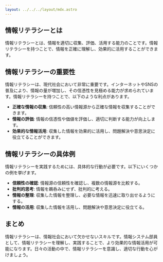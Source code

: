 ```yaml
---
layout: ../../../layout/mdx.astro
---
```


## 情報リテラシーとは

情報リテラシーとは、情報を適切に収集、評価、活用する能力のことです。情報リテラシーを持つことで、情報を正確に理解し、効果的に活用することができます。

## 情報リテラシーの重要性

情報リテラシーは、現代社会において非常に重要です。インターネットやSNSの普及により、情報の量が増加し、その信憑性を見極める能力が求められています。情報リテラシーを持つことで、以下のような利点があります。

- **正確な情報の収集**: 信頼性の高い情報源から正確な情報を収集することができます。
- **情報の評価**: 情報の信憑性や価値を評価し、適切に判断する能力が向上します。
- **効果的な情報活用**: 収集した情報を効果的に活用し、問題解決や意思決定に役立てることができます。

## 情報リテラシーの具体例

情報リテラシーを実践するためには、具体的な行動が必要です。以下にいくつかの例を挙げます。

- **信頼性の確認**: 情報源の信頼性を確認し、複数の情報源を比較する。
- **批判的思考**: 情報を鵜呑みにせず、批判的に考える。
- **情報の整理**: 収集した情報を整理し、必要な情報を迅速に取り出せるようにする。
- **情報の活用**: 収集した情報を活用し、問題解決や意思決定に役立てる。

## まとめ

情報リテラシーは、情報社会において欠かせないスキルです。情報システム部員として、情報リテラシーを理解し、実践することで、より効果的な情報活用が可能になります。日々の活動の中で、情報リテラシーを意識し、適切な行動を心がけましょう。